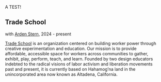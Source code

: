 A TEST!

## Trade School
with [Arden Stern](https://www.typeandform.com/), 2024 - present

<Cover src="TS-still-here.jpg" />

[Trade School](https://www.gototradeschool.org/en) is an organization centered on building worker power through creative experimentation and education. Our mission is to provide affordable, accessible space for workers across communities to gather, exhibit, play, perform, teach, and learn. Founded by two design educators indebted to the radical visions of labor activism and liberation movements past and present, it is currently based on Hahamog’na land in the unincorporated area now known as Altadena, California.
